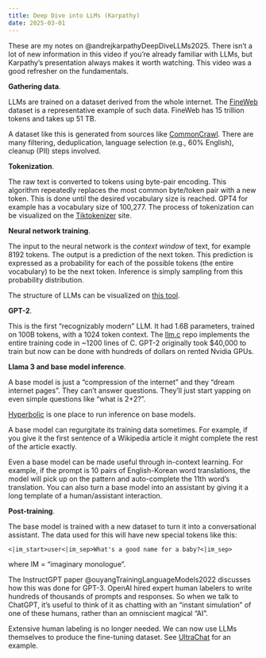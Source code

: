 ```yaml
---
title: Deep Dive into LLMs (Karpathy)
date: 2025-03-01
---
```


These are my notes on @andrejkarpathyDeepDiveLLMs2025. There isn't a lot of new
information in this video if you're already familiar with LLMs, but Karpathy's
presentation always makes it worth watching. This video was a good refresher on
the fundamentals.

**Gathering data**.

LLMs are trained on a dataset derived from the whole internet. The
[FineWeb](https://huggingface.co/datasets/HuggingFaceFW/fineweb) dataset is a
representative example of such data. FineWeb has 15 trillion tokens and takes
up 51 TB.

A dataset like this is generated from sources like
[CommonCrawl](https://commoncrawl.org/). There are many filtering,
deduplication, language selection (e.g., 60% English), cleanup (PII) steps
involved.

**Tokenization**.

The raw text is converted to tokens using byte-pair encoding. This algorithm
repeatedly replaces the most common byte/token pair with a new token. This is
done until the desired vocabulary size is reached. GPT4 for example has a
vocabulary size of 100,277. The process of tokenization can be visualized on
the [Tiktokenizer](https://tiktokenizer.vercel.app/) site.

**Neural network training**.

The input to the neural network is the _context window_ of text, for example
8192 tokens. The output is a prediction of the next token. This prediction is
expressed as a probability for each of the possible tokens (the entire
vocabulary) to be the next token. Inference is simply sampling from this
probability distribution.

The structure of LLMs can be visualized on [this tool](https://bbycroft.net/llm).

**GPT-2**.

This is the first "recognizably modern" LLM. It had 1.6B parameters, trained on
100B tokens, with a 1024 token context. The
[llm.c](https://github.com/karpathy/llm.c) repo implements the entire training
code in ~1200 lines of C. GPT-2 originally took \$40,000 to train but now can
be done with hundreds of dollars on rented Nvidia GPUs.

**Llama 3 and base model inference**.

A base model is just a "compression of the internet" and they "dream internet pages". They can't answer questions. They'll just start yapping on even simple questions like "what is 2+2?".

[Hyperbolic](https://www.hyperbolic.xyz) is one place to run inference on base models.

A base model can regurgitate its training data sometimes. For example, if you give it the first sentence of a Wikipedia article it might complete the rest of the article exactly.

Even a base model can be made useful through in-context learning. For example, if the prompt is 10 pairs of English-Korean word translations, the model will pick up on the pattern and auto-complete the 11th word's translation. You can also turn a base model into an assistant by giving it a long template of a human/assistant interaction.

**Post-training**.

The base model is trained with a new dataset to turn it into a conversational assistant. The data used for this will have new special tokens like this:

```
<|im_start>user<|im_sep>What's a good name for a baby?<|im_sep>
```

where IM = "imaginary monologue".

The InstructGPT paper @ouyangTrainingLanguageModels2022 discusses how this was done for GPT-3. OpenAI hired expert human labelers to write hundreds of thousands of prompts and responses. So when we talk to ChatGPT, it's useful to think of it as chatting with an "instant simulation" of one of these humans, rather than an omniscient magical "AI".

Extensive human labeling is no longer needed. We can now use LLMs themselves to produce the fine-tuning dataset. See [UltraChat](https://github.com/thunlp/UltraChat) for an example.
